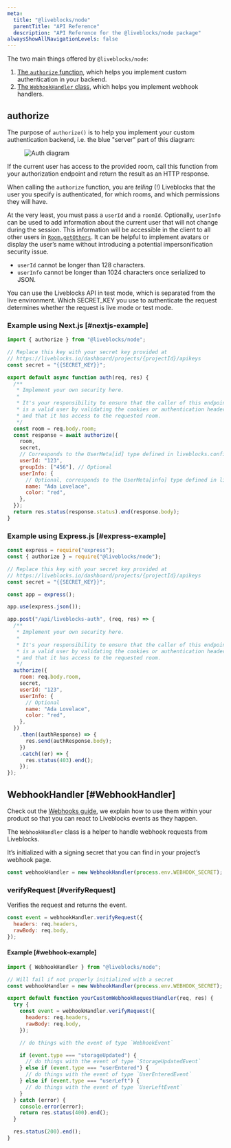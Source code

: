 ```yaml
---
meta:
  title: "@liveblocks/node"
  parentTitle: "API Reference"
  description: "API Reference for the @liveblocks/node package"
alwaysShowAllNavigationLevels: false
---
```


The two main things offered by `@liveblocks/node`:

1. [The `authorize` function](#authorize), which helps you implement custom
   authentication in your backend.
1. [The `WebhookHandler` class](#WebhookHandler), which helps you implement
   webhook handlers.

## authorize

The purpose of `authorize()` is to help you implement your custom authentication
backend, i.e. the blue "server" part of this diagram:

<Figure highlight={false}>
  <Image
    src="/assets/auth-diagram.png"
    alt="Auth diagram"
    width={768}
    height={576}
  />
</Figure>

If the current user has access to the provided room, call this function from
your authorization endpoint and return the result as an HTTP response.

When calling the `authorize` function, you are _telling_ (!) Liveblocks that the
user you specify is authenticated, for which rooms, and which permissions they
will have.

At the very least, you must pass a `userId` and a `roomId`. Optionally,
`userInfo` can be used to add information about the current user that will not
change during the session. This information will be accessible in the client to
all other users in [`Room.getOthers`][]. It can be helpful to implement avatars
or display the user’s name without introducing a potential impersonification
security issue.

- `userId` cannot be longer than 128 characters.
- `userInfo` cannot be longer than 1024 characters once serialized to JSON.

<Banner title="Live or test mode?">

You can use the Liveblocks API in test mode, which is separated from the live
environment. Which SECRET_KEY you use to authenticate the request determines
whether the request is live mode or test mode.

</Banner>

### Example using Next.js [#nextjs-example]

```js
import { authorize } from "@liveblocks/node";

// Replace this key with your secret key provided at
// https://liveblocks.io/dashboard/projects/{projectId}/apikeys
const secret = "{{SECRET_KEY}}";

export default async function auth(req, res) {
  /**
   * Implement your own security here.
   *
   * It's your responsibility to ensure that the caller of this endpoint
   * is a valid user by validating the cookies or authentication headers
   * and that it has access to the requested room.
   */
  const room = req.body.room;
  const response = await authorize({
    room,
    secret,
    // Corresponds to the UserMeta[id] type defined in liveblocks.config.ts
    userId: "123",
    groupIds: ["456"], // Optional
    userInfo: {
      // Optional, corresponds to the UserMeta[info] type defined in liveblocks.config.ts
      name: "Ada Lovelace",
      color: "red",
    },
  });
  return res.status(response.status).end(response.body);
}
```

### Example using Express.js [#express-example]

```js
const express = require("express");
const { authorize } = require("@liveblocks/node");

// Replace this key with your secret key provided at
// https://liveblocks.io/dashboard/projects/{projectId}/apikeys
const secret = "{{SECRET_KEY}}";

const app = express();

app.use(express.json());

app.post("/api/liveblocks-auth", (req, res) => {
  /**
   * Implement your own security here.
   *
   * It's your responsibility to ensure that the caller of this endpoint
   * is a valid user by validating the cookies or authentication headers
   * and that it has access to the requested room.
   */
  authorize({
    room: req.body.room,
    secret,
    userId: "123",
    userInfo: {
      // Optional
      name: "Ada Lovelace",
      color: "red",
    },
  })
    .then((authResponse) => {
      res.send(authResponse.body);
    })
    .catch((er) => {
      res.status(403).end();
    });
});
```

## WebhookHandler [#WebhookHandler]

<Banner title="Need help implementing webhooks?">

Check out the [Webhooks guide](/docs/platform/webhooks), we explain how to use
them within your product so that you can react to Liveblocks events as they
happen.

</Banner>

The `WebhookHandler` class is a helper to handle webhook requests from
Liveblocks.

It’s initialized with a signing secret that you can find in your project’s
webhook page.

```js
const webhookHandler = new WebhookHandler(process.env.WEBHOOK_SECRET);
```

### verifyRequest [#verifyRequest]

Verifies the request and returns the event.

```js
const event = webhookHandler.verifyRequest({
  headers: req.headers,
  rawBody: req.body,
});
```

#### Example [#webhook-example]

```js
import { WebhookHandler } from "@liveblocks/node";

// Will fail if not properly initialized with a secret
const webhookHandler = new WebhookHandler(process.env.WEBHOOK_SECRET);

export default function yourCustomWebhookRequestHandler(req, res) {
  try {
    const event = webhookHandler.verifyRequest({
      headers: req.headers,
      rawBody: req.body,
    });

    // do things with the event of type `WebhookEvent`

    if (event.type === "storageUpdated") {
      // do things with the event of type `StorageUpdatedEvent`
    } else if (event.type === "userEntered") {
      // do things with the event of type `UserEnteredEvent`
    } else if (event.type === "userLeft") {
      // do things with the event of type `UserLeftEvent`
    }
  } catch (error) {
    console.error(error);
    return res.status(400).end();
  }

  res.status(200).end();
}
```

[`room.getothers`]: /docs/api-reference/liveblocks-client#Room.getOthers

